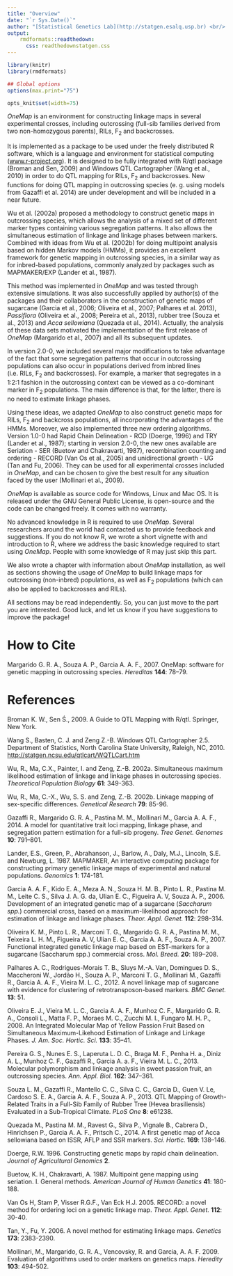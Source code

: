 ```yaml
---
title: "Overview"
date: "`r Sys.Date()`"
author: "[Statistical Genetics Lab](http://statgen.esalq.usp.br) <br/> Department of Genetics <br/> Luiz de Queiroz College of Agriculture <br/> University of São Paulo"
output:
    rmdformats::readthedown:
      css: readthedownstatgen.css
---
```


```r
library(knitr)
library(rmdformats)

## Global options
options(max.print="75")

opts_knit$set(width=75)
```

_OneMap_ is an environment for constructing linkage maps in several
experimental crosses, including outcrossing (full-sib families derived
from two non-homozygous parents), RILs, F$_2$ and backcrosses.

It is implemented as a package to be used under the freely distributed
R software, which is a language and environment for statistical
computing ([www.r-project.org](https://www.r-project.org/)). It is designed to
be fully integrated with R/qtl package (Broman and Sen, 2009) and
Windows QTL Cartographer (Wang et al., 2010) in order to do QTL
mapping for RILs, F$_2$ and backcrosses. New functions for doing QTL
mapping in outcrossing species (e. g. using models from Gazaffi et al.
2014) are under development and will be included in a near future.

Wu et al. (2002a) proposed a methodology to construct genetic maps in
outcrossing species, which allows the analysis of a mixed set of
different marker types containing various segregation patterns. It
also allows the simultaneous estimation of linkage and linkage phases
between markers. Combined with ideas from Wu et al. (2002b) for doing
multipoint analysis based on hidden Markov models (HMMs), it provides
an excellent framework for genetic mapping in outcrossing species, in
a similar way as for inbred-based populations, commonly analyzed by
packages such as MAPMAKER/EXP (Lander et al., 1987).

This method was implemented in _OneMap_ and was tested through
extensive simulations. It was also successfully applied by author(s)
of the packages and their collaborators in the construction of genetic
maps of sugarcane (Garcia et al., 2006; Oliveira et al., 2007;
Palhares et al. 2013), _Passiflora_ (Oliveira et al., 2008; Pereira et
al., 2013), rubber tree (Souza et al., 2013) and _Acca sellowiana_
(Quezada et al., 2014). Actually, the analysis of these data sets
motivated the implementation of the first release of _OneMap_
(Margarido et al., 2007) and all its subsequent updates.

In version 2.0-0, we included several major modifications to take
advantage of the fact that some segregation patterns that occur in
outcrossing populations can also occur in populations derived from
inbred lines (i.e. RILs, F$_2$ and backcrosses). For example, a marker
that segregates in a 1:2:1 fashion in the outcrossing context can be
viewed as a co-dominant marker in F$_2$ populations. The main
difference is that, for the latter, there is no need to estimate
linkage phases.

Using these ideas, we adapted _OneMap_ to also construct genetic maps
for RILs, F$_2$ and backcross populations, all incorporating the
advantages of the HMMs. Moreover, we also implemented three new
ordering algorithms. Version 1.0-0 had Rapid Chain Delineation - RCD
(Doerge, 1996) and TRY (Lander et al., 1987); starting in version
2.0-0, the new ones available are Seriation - SER (Buetow and
Chakravarti, 1987), recombination counting and ordering - RECORD (Van
Os et al., 2005) and unidirectional growth - UG (Tan and Fu, 2006).
They can be used for all experimental crosses included in _OneMap_,
and can be chosen to give the best result for any situation faced by
the user (Mollinari et al., 2009).

_OneMap_ is available as source code for Windows, Linux and Mac OS. It
is released under the GNU General Public License, is open-source and
the code can be changed freely. It comes with no warranty.

No advanced knowledge in R is required to use _OneMap_. Several
researchers around the world had contacted us to provide feedback and
suggestions. If you do not know R, we wrote a short vignette with and
introduction to R, where we address the basic knowledge required to
start using _OneMap_. People with some knowledge of R may just skip
this part.

We also wrote a chapter with information about _OneMap_ installation,
as well as sections showing the usage of _OneMap_ to build linkage
maps for outcrossing (non-inbred) populations, as well as F$_2$
populations (which can also be applied to backcrosses and RILs).

All sections may be read independently. So, you can just move to the
part you are interested. Good luck, and let us know if you have
suggestions to improve the package!

# How to Cite

Margarido G. R. A., Souza A. P., Garcia A. A. F., 2007. OneMap:
software for genetic mapping in outcrossing species. _Hereditas_
**144**: 78–79.

# References

Broman K. W., Sen Ś., 2009. A Guide to QTL Mapping with R/qtl.
Springer, New York.

Wang S., Basten, C. J. and Zeng Z.-B. Windows QTL Cartographer 2.5.
Department of Statistics, North Carolina State University, Raleigh,
NC, 2010.
[http://statgen.ncsu.edu/qtlcart/WQTLCart.htm](http://statgen.ncsu.edu/qtlcart/WQTLCart.htm)

Wu, R., Ma, C.X., Painter, I. and Zeng, Z.-B. 2002a. Simultaneous
maximum likelihood estimation of linkage and linkage phases in
outcrossing species. _Theoretical Population Biology_ **61**: 349-363.

Wu, R., Ma, C.-X., Wu, S. S. and Zeng, Z.-B. 2002b. Linkage mapping of
sex-specific differences. _Genetical Research_ **79**: 85-96.

Gazaffi R., Margarido G. R. A., Pastina M. M., Mollinari M., Garcia A.
A. F., 2014. A model for quantitative trait loci mapping, linkage
phase, and segregation pattern estimation for a full-sib progeny.
_Tree Genet. Genomes_ **10**: 791–801.

Lander, E.S., Green, P., Abrahanson, J., Barlow, A., Daly, M.J.,
Lincoln, S.E. and Newburg, L. 1987. MAPMAKER, An interactive computing
package for constructing primary genetic linkage maps of experimental
and natural populations. _Genomics_ **1**: 174-181.

Garcia A. A. F., Kido E. A., Meza A. N., Souza H. M. B., Pinto L. R.,
Pastina M. M., Leite C. S., Silva J. A. G. da, Ulian E. C., Figueira
A. V, Souza A. P., 2006. Development of an integrated genetic map of a
sugarcane (_Saccharum spp._) commercial cross, based on a
maximum-likelihood approach for estimation of linkage and linkage
phases. _Theor. Appl. Genet._ **112**: 298–314.

Oliveira K. M., Pinto L. R., Marconi T. G., Margarido G. R. A.,
Pastina M. M., Teixeira L. H. M., Figueira A. V, Ulian E. C., Garcia
A. A. F., Souza A. P., 2007. Functional integrated genetic linkage map
based on EST-markers for a sugarcane (Saccharum spp.) commercial
cross. _Mol. Breed._ **20**: 189–208.

Palhares A. C., Rodrigues-Morais T. B., Sluys M.-A. Van, Domingues D.
S., Maccheroni W., Jordão H., Souza A. P., Marconi T. G., Mollinari
M., Gazaffi R., Garcia A. A. F., Vieira M. L. C., 2012. A novel
linkage map of sugarcane with evidence for clustering of
retrotransposon-based markers. _BMC Genet._ **13**: 51.

Oliveira E. J., Vieira M. L. C., Garcia A. A. F., Munhoz C. F.,
Margarido G. R. A., Consoli L., Matta F. P., Moraes M. C., Zucchi M.
I., Fungaro M. H. P., 2008. An Integrated Molecular Map of Yellow
Passion Fruit Based on Simultaneous Maximum-Likehood Estimation of
Linkage and Linkage Phases. _J. Am. Soc. Hortic. Sci._ **133**: 35–41.

Pereira G. S., Nunes E. S., Laperuta L. D. C., Braga M. F., Penha H.
a., Diniz A. L., Munhoz C. F., Gazaffi R., Garcia A. a. F., Vieira M.
L. C., 2013. Molecular polymorphism and linkage analysis in sweet
passion fruit, an outcrossing species. _Ann. Appl. Biol._ **162**:
347–361.

Souza L. M., Gazaffi R., Mantello C. C., Silva C. C., Garcia D., Guen
V. Le, Cardoso S. E. A., Garcia A. A. F., Souza A. P., 2013. QTL
Mapping of Growth-Related Traits in a Full-Sib Family of Rubber Tree
(Hevea brasiliensis) Evaluated in a Sub-Tropical Climate. _PLoS One_
**8**: e61238.

Quezada M., Pastina M. M., Ravest G., Silva P., Vignale B., Cabrera
D., Hinrichsen P., Garcia A. A. F., Pritsch C., 2014. A first genetic
map of Acca sellowiana based on ISSR, AFLP and SSR markers. _Sci.
Hortic._ **169**: 138–146.

Doerge, R.W. 1996. Constructing genetic maps by rapid chain
delineation. _Journal of Agricultural Genomics_ **2**.

Buetow, K. H., Chakravarti, A. 1987. Multipoint gene mapping using
seriation. I. General methods. _American Journal of Human Genetics_
**41**: 180-188.

Van Os H, Stam P, Visser R.G.F., Van Eck H.J. 2005. RECORD: a novel
method for ordering loci on a genetic linkage map. _Theor. Appl.
Genet._ **112**: 30-40.

Tan, Y., Fu, Y. 2006. A novel method for estimating linkage maps.
_Genetics_ **173**: 2383-2390.

Mollinari, M., Margarido, G. R. A., Vencovsky, R. and Garcia, A. A.
F. 2009. Evaluation of algorithms used to order markers on genetics
maps. _Heredity_ **103**: 494-502.
